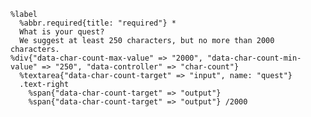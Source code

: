 ```haml
%label
  %abbr.required{title: "required"} *
  What is your quest?
  We suggest at least 250 characters, but no more than 2000 characters.
%div{"data-char-count-max-value" => "2000", "data-char-count-min-value" => "250", "data-controller" => "char-count"}
  %textarea{"data-char-count-target" => "input", name: "quest"}
  .text-right
    %span{"data-char-count-target" => "output"}
    %span{"data-char-count-target" => "output"} /2000
```